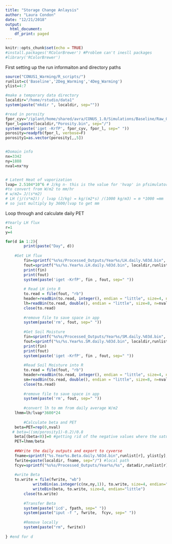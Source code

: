 ```yaml
---
title: "Storage Change Anlaysis"
author: "Laura Condon"
date: "12/21/2018"
output:
  html_document:
    df_print: paged
---
```


```r
knitr::opts_chunk$set(echo = TRUE)
#install.packages('RColorBrewer') #Problem can't inesll packages
#library('RColorBrewer')
```

First setting up the run informaiton and directory paths
```r
source("CONUS1_Warming/R_scripts/")
runlist=c('Baseline','2Deg_Warming','4Deg_Warming')
ylist=4:7

#make a temporary data directory
localdir="/home/rstudio/data1"
system(paste("mkdir ", localdir, sep=""))

#read in porosity
fpor_cyv="/iplant/home/shared/avra/CONUS_1.0/Simulations/Baseline/Raw_Outputs/CONUS.5layer.pfclm.PumpHS.run4.out.porosity.pfb"
fpor_l=paste(localdir,"Porosity.bin", sep="/")
system(paste('iget -KrfP', fpor_cyv, fpor_l, sep=" "))
porosity=readpfb(fpor_l, verbose=F)
porosity1=as.vector(porosity[,,5])


#Domain info 
nx=3342
ny=1888
nval=nx*ny


# Latent Heat of vaporization 
lvap= 2.5104*10^6 # J/kg n- this is the value for 'hvap' in pfsimulator/clm/clm_varcon.F90 
#to convert from W/m2 to mm/hr
# w/m2= J/(s*m2) 
# LH (j/(s*m2)) / lvap (J/kg) = kg/(m2*s) /(1000 kg/m3) = m *1000 =mm
# so just multiply by 3600/lvap to get mm   
```

Loop through and calculate daily PET
```r
#Yearly LH flux
r=1
y=4

for(d in 1:2){
		print(paste("Day", d))
  
    #Get LH flux
		fin=sprintf("%s%s/Processed_Outputs/Year%s/LH.daily.%03d.bin", datadir,runlist[r], ylist[y], d)
		fout=sprintf("%s/%s.Year%s.LH.daily.%03d.bin", localdir,runlist[r], ylist[y],d)
		print(fin)
		print(fout)
		system(paste('iget -KrfP', fin , fout, sep=" "))
		
		# Read LH into R
		to.read = file(fout, "rb")
		header=readBin(to.read, integer(), endian = "little", size=4, n=3)
		lh=readBin(to.read, double(), endian = "little", size=8, n=nval)
		close(to.read)
		
		#remove file to save space in app
		system(paste('rm', fout, sep=" "))
		
		#Get Soil Moisture
		fin=sprintf("%s%s/Processed_Outputs/Year%s/SM.daily.%03d.bin", datadir,runlist[r], ylist[y], d)
		fout=sprintf("%s/%s.Year%s.SM.daily.%03d.bin", localdir,runlist[r], ylist[y],d)
		print(fin)
		print(fout)
		system(paste('iget -KrfP', fin , fout, sep=" "))
		
		#Read Soil Moisture into R
		to.read = file(fout, "rb")
		header=readBin(to.read, integer(), endian = "little", size=4, n=3)
		sm=readBin(to.read, double(), endian = "little", size=8, n=nval)
		close(to.read)
		
		#remove file to save space in app
		system(paste('rm', fout, sep=" "))
	  
		#convert lh to mm from daily average W/m2
    lhmm=lh/lvap*3600*24 
		
		#Calculate beta and PET
    beta=PET=rep(0,nval)
   # beta=((sm/porosity1)-0.2)/0.8
    beta[(beta<0)]=0 #getting rid of the negative values where the saturation is less than sres
    PET=lhmm/beta
    
    ##Write the daily outputs and export to cyverse
    fname=sprintf("%s.Year%s.Beta.daily.%03d.bin",runlist[r], ylist[y],d)
    fwrite=paste(localdir, fname, sep="/") #local path
    fcyv=sprintf("%s%s/Processed_Outputs/Year%s/%s", datadir,runlist[r], ylist[y],fname) #cyverse path
		
    #write Beta
    to.write = file(fwrite, "wb")
			writeBin(as.integer(c(nx,ny,1)), to.write, size=4, endian="little")
			writeBin(beta, to.write, size=8, endian="little")
		close(to.write)
		
		#Transfer Beta
		system(paste('icd', fpath, sep=" "))
		system(paste("iput -f ", fwrite,  fcyv, sep=" "))
		
		#Remove locally
		system(paste("rm", fwrite))
  
} #end for d

```

